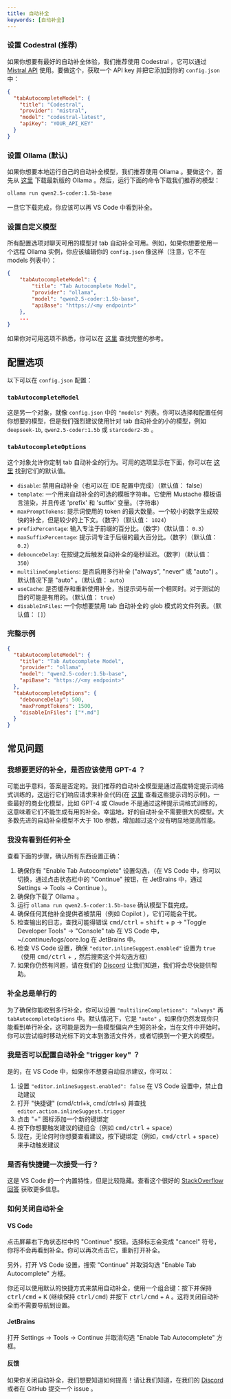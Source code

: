 ```yaml
---
title: 自动补全
keywords: [自动补全]
---
```


### 设置 Codestral (推荐)

如果你想要有最好的自动补全体验，我们推荐使用 Codestral ，它可以通过 [Mistral API](https://console.mistral.ai/) 使用。要做这个，获取一个 API key 并把它添加到你的 `config.json` 中：

```json
{
  "tabAutocompleteModel": {
    "title": "Codestral",
    "provider": "mistral",
    "model": "codestral-latest",
    "apiKey": "YOUR_API_KEY"
  }
}
```

### 设置 Ollama (默认)

如果你想要本地运行自己的自动补全模型，我们推荐使用 Ollama 。要做这个，首先从 [这里](https://ollama.ai) 下载最新版的 Ollama 。然后，运行下面的命令下载我们推荐的模型：

```bash
ollama run qwen2.5-coder:1.5b-base
```

一旦它下载完成，你应该可以再 VS Code 中看到补全。

### 设置自定义模型

所有配置选项对聊天可用的模型对 tab 自动补全可用。例如，如果你想要使用一个远程 Ollama 实例，你应该编辑你的 `config.json` 像这样（注意，它不在 models 列表中）：

```json title="config.json"
{
    "tabAutocompleteModel": {
        "title": "Tab Autocomplete Model",
        "provider": "ollama",
        "model": "qwen2.5-coder:1.5b-base",
        "apiBase": "https://<my endpoint>"
    },
    ...
}
```

如果你对可用选项不熟悉，你可以在 [这里](./configuration.md) 查找完整的参考。

## 配置选项

以下可以在 `config.json` 配置：

### `tabAutocompleteModel`

这是另一个对象，就像 `config.json` 中的 `"models"` 列表。你可以选择和配置任何你想要的模型，但是我们强烈建议使用针对 tab 自动补全的小的模型，例如 `deepseek-1b`, `qwen2.5-coder:1.5b` 或 `starcoder2-3b` 。

### `tabAutocompleteOptions`

这个对象允许你定制 tab 自动补全的行为。可用的选项显示在下面，你可以在 [这里](https://github.com/continuedev/continue/blob/fbeb2e4fe15d4b434a30a136f74b672485c852d9/core/util/parameters.ts) 找到它们的默认值。

- `disable`: 禁用自动补全（也可以在 IDE 配置中完成）（默认值： false）
- `template`: 一个用来自动补全的可选的模板字符串。它使用 Mustache 模板语言渲染，并且传递 'prefix' 和 'suffix' 变量。（字符串）
- `maxPromptTokens`: 提示词使用的 token 的最大数量。一个较小的数字生成较快的补全，但是较少的上下文。（数字）（默认值： `1024`）
- `prefixPercentage`: 输入专注于前缀的百分比。（数字）（默认值： `0.3`）
- `maxSuffixPercentage`: 提示词专注于后缀的最大百分比。（数字）（默认值： `0.2`）
- `debounceDelay`: 在按键之后触发自动补全的毫秒延迟。（数字）（默认值： `350`）
- `multilineCompletions`: 是否启用多行补全 ("always", "never" 或 "auto") 。默认情况下是 "auto" 。（默认值： `auto`）
- `useCache`: 是否缓存和重新使用补全，当提示词与前一个相同时。对于测试的目的可能是有用的。（默认值： `true`）
- `disableInFiles`: 一个你想要禁用 tab 自动补全的 glob 模式的文件列表。（默认值： `[]`）

### 完整示例

```json title="config.json"
{
  "tabAutocompleteModel": {
    "title": "Tab Autocomplete Model",
    "provider": "ollama",
    "model": "qwen2.5-coder:1.5b-base",
    "apiBase": "https://<my endpoint>"
  },
  "tabAutocompleteOptions": {
    "debounceDelay": 500,
    "maxPromptTokens": 1500,
    "disableInFiles": ["*.md"]
  }
}
```

## 常见问题

### 我想要更好的补全，是否应该使用 GPT-4 ？

可能出乎意料，答案是否定的。我们推荐的自动补全模型是通过高度特定提示词格式训练的，这运行它们响应请求来补全代码(在 [这里](https://github.com/continuedev/continue/blob/main/core/autocomplete/templating/AutocompleteTemplate.ts) 查看这些提示词的示例)。一些最好的商业化模型，比如 GPT-4 或 Claude 不是通过这种提示词格式训练的，这意味着它们不能生成有用的补全。幸运地，好的自动补全不需要很大的模型。大多数先进的自动补全模型不大于 10b 参数，增加超过这个没有明显地提高性能。

### 我没有看到任何补全

查看下面的步骤，确认所有东西设置正确：

1. 确保你有 "Enable Tab Autocomplete" 设置勾选，（在 VS Code 中，你可以切换，通过点击状态栏中的 "Continue" 按钮，在 JetBrains 中，通过 Settings -> Tools -> Continue ）。
2. 确保你下载了 Ollama 。
3. 运行 `ollama run qwen2.5-coder:1.5b-base` 确认模型下载完成。
4. 确保任何其他补全提供者被禁用（例如 Copilot ），它们可能会干扰。
5. 检查输出的日志，查找可能得错误 <kbd>cmd/ctrl</kbd> + <kbd>shift</kbd> + <kbd>p</kbd> -> "Toggle Developer Tools" -> "Console" tab 在 VS Code 中，~/.continue/logs/core.log 在 JetBrains 中。
6. 检查 VS Code 设置，确保 `"editor.inlineSuggest.enabled"` 设置为 `true` （使用 <kbd>cmd/ctrl</kbd> + <kbd>,</kbd> 然后搜索这个并勾选方框）
7. 如果你仍然有问题，请在我们的 [Discord](https://discord.gg/vapESyrFmJ) 让我们知道，我们将会尽快提供帮助。

### 补全总是单行的

为了确保你能收到多行补全，你可以设置 `"multilineCompletions": "always"` 再 `tabAutocompleteOptions` 中。默认情况下，它是 `"auto"` 。如果你仍然发现你只能看到单行补全，这可能是因为一些模型偏向产生短的补全，当在文件中开始时。你可以尝试临时移动光标下的文本到激活文件外，或者切换到一个更大的模型。

### 我是否可以配置自动补全 "trigger key" ？

是的，在 VS Code 中，如果你不想要自动显示建议，你可以：

1. 设置 `"editor.inlineSuggest.enabled": false` 在 VS Code 设置中，禁止自动建议
2. 打开 "快捷键" (cmd/ctrl+k, cmd/ctrl+s) 并查找 `editor.action.inlineSuggest.trigger`
3. 点击 "+" 图标添加一个新的键绑定
4. 按下你想要触发建议的键组合（例如 <kbd>cmd/ctrl</kbd> + <kbd>space</kbd>）
5. 现在，无论何时你想要查看建议，按下键绑定（例如，<kbd>cmd/ctrl</kbd> + <kbd>space</kbd>）来手动触发建议

### 是否有快捷键一次接受一行？

这是 VS Code 的一个内置特性，但是比较隐藏。查看这个很好的 [StackOverflow 回答](https://stackoverflow.com/questions/72228174/accept-line-by-line-from-autocompletion/78001122#78001122) 获取更多信息。

### 如何关闭自动补全

#### VS Code

点击屏幕右下角状态栏中的 "Continue" 按钮。选择标志会变成 "cancel" 符号，你将不会再看到补全。你可以再次点击它，重新打开补全。

另外，打开 VS Code 设置，搜索 "Continue" 并取消勾选 "Enable Tab Autocomplete" 方框。

你还可以使用默认的快捷方式来禁用自动补全，使用一个组合键：按下并保持 <kbd>ctrl/cmd</kbd> + <kbd>K</kbd> (继续保持 <kbd>ctrl/cmd</kbd>) 并按下 <kbd>ctrl/cmd</kbd> + <kbd>A</kbd> 。这将关闭自动补全而不需要导航到设置。

#### JetBrains

打开 Settings -> Tools -> Continue 并取消勾选 "Enable Tab Autocomplete" 方框。

#### 反馈

如果你关闭自动补全，我们想要知道如何提高！请让我们知道，在我们的 [Discord](https://discord.gg/vapESyrFmJ) 或者在 GitHub 提交一个 issue 。
